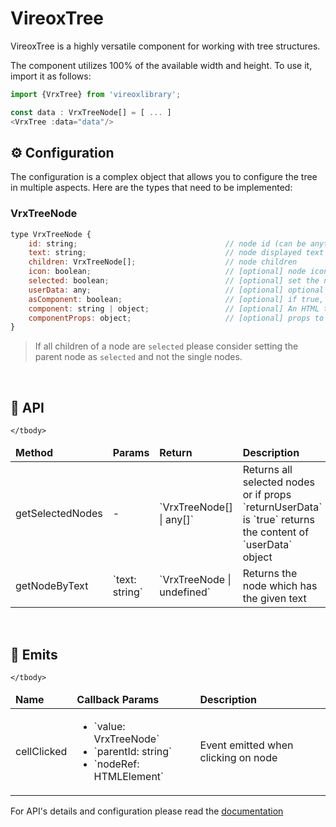 
<Meta title="VrxTree/About" />

# VireoxTree

VireoxTree is a highly versatile component for working with tree structures.

The component utilizes 100% of the available width and height. To use it, import it as follows:
```js
import {VrxTree} from 'vireoxlibrary';

const data : VrxTreeNode[] = [ ... ]
<VrxTree :data="data"/>
```
## ⚙️ Configuration
The configuration is a complex object that allows you to configure the tree in multiple aspects.
Here are the types that need to be implemented:

### VrxTreeNode
```js
type VrxTreeNode {
    id: string;                                 // node id (can be anything, it will be replaced by the tree)
    text: string;                               // node displayed text
    children: VrxTreeNode[];                    // node children
    icon: boolean;                              // [optional] node icon
    selected: boolean;                          // [optional] set the node as selected
    userData: any;                              // [optional] optional user data
    asComponent: boolean;                       // [optional] if true, the node will be rendered as a component
    component: string | object;                 // [optional] An HTML tag name, a Component name or Component class reference.
    componentProps: object;                     // [optional] props to pass to the component
}
```

> If all children of a node are ```selected``` please consider setting the parent node as ```selected``` and not the single nodes.

<br/>

## 📜 API
<table style={{width: '100%'}}>
    <thead>
        <tr>
            <td>
                <b>Method</b>
            </td>
            <td>
                <b>Params</b>
            </td>
            <td>
                <b>Return</b>
            </td>
            <td>
                <b>Description</b>
            </td>
        </tr>
    </thead>
    <tbody>
        <tr>
            <td>getSelectedNodes</td>
            <td>-</td>
            <td>`VrxTreeNode[] | any[]`</td>
            <td>Returns all selected nodes or if props `returnUserData` is `true` returns the content of `userData` object</td>
        </tr>
        <tr>
            <td>getNodeByText</td>
            <td>`text: string`</td>
            <td>`VrxTreeNode | undefined`</td>
            <td>Returns the node which has the given text</td>
        </tr>

    </tbody>
</table>
<br/>

## 📜 Emits
<table style={{width: '100%'}}>
    <thead>
    <tr>
        <td>
            <b>Name</b>
        </td>
        <td>
            <b>Callback Params</b>
        </td>
        <td>
            <b>Description</b>
        </td>
    </tr>
    </thead>
    <tbody>
    <tr>
        <td>cellClicked</td>
        <td>
            <ul>
                <li>`value: VrxTreeNode`</li>
                <li>`parentId: string`</li>
                <li>`nodeRef: HTMLElement`</li>
            </ul>
        </td>
        <td>Event emitted when clicking on node</td>
    </tr>

    </tbody>
</table>

For API's details and configuration please read the [documentation](./?path=/docs/vrxtree--docs)
